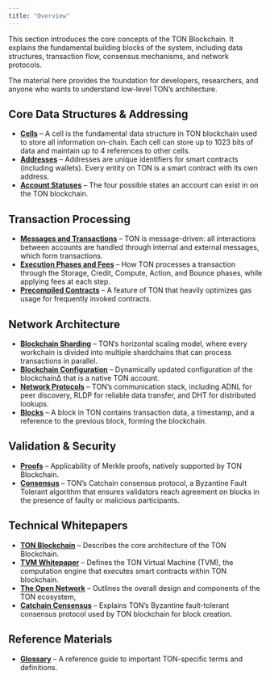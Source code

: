 ```yaml
---
title: "Overview"
---
```



This section introduces the core concepts of the TON Blockchain. It explains the fundamental building blocks of the system, including data structures, transaction flow, consensus mechanisms, and network protocols.

<Aside>
  The material here provides the foundation for developers, researchers, and anyone who wants to understand low-level TON’s architecture.
</Aside>

## Core Data Structures & Addressing

- **[Cells](/ton/cells)** – A cell is the fundamental data structure in TON blockchain used to store all information on-chain. Each cell can store up to 1023 bits of data and maintain up to 4 references to other cells.
- **[Addresses](/ton/addresses)** –  Addresses are unique identifiers for smart contracts (including wallets). Every entity on TON is a smart contract with its own address.
- **[Account Statuses](/ton/statuses)** – The four possible states an account can exist in on the TON blockchain.

## Transaction Processing

- **[Messages and Transactions](/ton/transaction)** – TON is message-driven: all interactions between accounts are handled through internal and external messages, which form transactions.
- **[Execution Phases and Fees](/ton/phases-and-fees)** – How TON processes a transaction through the Storage, Credit, Compute, Action, and Bounce phases, while applying fees at each step.
- **[Precompiled Contracts](/ton/precompiled)** – A feature of TON that heavily optimizes gas usage for frequently invoked contracts.

## Network Architecture

- **[Blockchain Sharding](/ton/shards)** – TON’s horizontal scaling model, where every workchain is divided into multiple shardchains that can process transactions in parallel.
- **[Blockchain Configuration](/ton/config)** – Dynamically updated configuration of the blockchain∆ that is a native TON account.
- **[Network Protocols](/ton/network)** – TON’s communication stack, including ADNL for peer discovery, RLDP for reliable data transfer, and DHT for distributed lookups.
- **[Blocks](/ton/)** – A block in TON contains transaction data, a timestamp, and a reference to the previous block, forming the blockchain.

## Validation & Security

- **[Proofs](/ton/proofs)** – Applicability of Merkle proofs, natively supported by TON Blockchain.
- **[Consensus](/ton/consensus)** – TON’s Catchain consensus protocol, a Byzantine Fault Tolerant algorithm that ensures validators reach agreement on blocks in the presence of faulty or malicious participants.

## Technical Whitepapers

- **[TON Blockchain](/ton/tblkch)** – Describes the core architecture of the TON Blockchain.
- **[TVM Whitepaper](/ton/tvm)** – Defines the TON Virtual Machine (TVM), the computation engine that executes smart contracts within TON blockchain.
- **[The Open Network](/ton/ton)** – Outlines the overall design and components of the TON ecosystem,
- **[Catchain Consensus](/ton/catchain)** – Explains TON’s Byzantine fault-tolerant consensus protocol used by TON blockchain for block creation.
## Reference Materials

- **[Glossary](/ton/glossary)** – A reference guide to important TON-specific terms and definitions.
